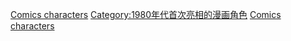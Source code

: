 {{cat topic in year| topic=首次亮相的漫画角色| year=1985}}

[[Category:1985年漫畫|Comics characters]]
[[Category:1980年代首次亮相的漫画角色|Category:1980年代首次亮相的漫画角色]]
[[Category:1985年面世的虛構角色|Comics characters]]